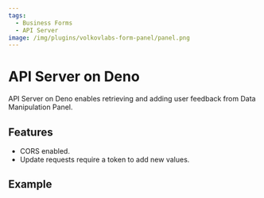 ```yaml
---
tags:
  - Business Forms
  - API Server
image: /img/plugins/volkovlabs-form-panel/panel.png
---
```



# API Server on Deno

API Server on Deno enables retrieving and adding user feedback from Data Manipulation Panel.

## Features

- CORS enabled.
- Update requests require a token to add new values.

## Example

<Code
  url="https://github.com/VolkovLabs/volkovlabs-form-panel/blob/main/server-deno/server.ts"
  language="js"
/>
